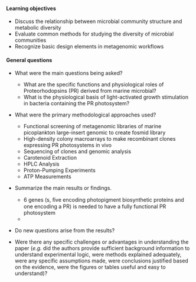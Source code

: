 #### Learning objectives

* Discuss the relationship between microbial community structure and metabolic diversity
* Evaluate common methods for studying the diversity of microbial communities
* Recognize basic design elements in metagenomic workflows

#### General questions

* What were the main questions being asked?  
    + What are the specific functions and physiological roles of  Proteorhodopsins (PR) derived from marine microbial?
    + What is the physiological basis of light-activated growth stimulation in bacteria containing the PR photosystem?
    
* What were the primary methodological approaches used?  
    + Functional screening of metagenomic libraries of marine picoplankton large-insert genomic to create fosmid library 
    + High-density colony macroarrays to make recombinant clones expressing PR photosystems in vivo
    + Sequencing of clones and genomic analysis 
    + Carotenoid Extraction 
    + HPLC Analysis
    + Proton-Pumping Experiments 
    + ATP Measurements

* Summarize the main results or findings.  

    + 6 genes (s, ﬁve encoding photopigment biosynthetic proteins and one encoding a PR) is needed to have a fully functional PR photosystem 
    + 

* Do new questions arise from the results?  

* Were there any specific challenges or advantages in understanding the paper (*e.g.* did the authors provide sufficient background information to understand experimental logic, were methods explained adequately, were any specific assumptions made, were conclusions justified based on the evidence, were the figures or tables useful and easy to understand)?  
